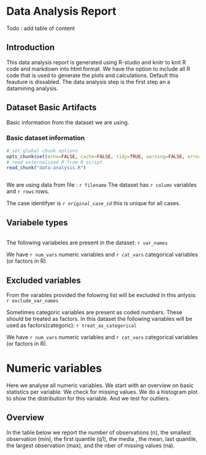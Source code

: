 Data Analysis Report
========================================================

Todo : add table of content

Introduction
------------------------
This data analysis report is generated using R-studio and knitr to knit R code and markdown into html format. We have the option to include all R code that is used to generate the plots and calculations. Default this feauture is dissabled.
The data analysis step is the first step an a datamining analysis.

Dataset Basic Artifacts 
------------------------------------
Basic information from the dataset we are using.

### Basic dataset information

```r
# set global chunk options 
opts_chunk$set(echo=FALSE, cache=FALSE, tidy=TRUE, warning=FALSE, error=TRUE)
# read externalized R from R script
read_chunk("data-analysis.R")
```


```r

```
We are using data from file : `r filename`
The dataset has `r colums` variables and `r rows` rows.  

The case identifyer is *`r original_case_id`* this is unique for all cases.

Variabele types
-----------------------------
```r

```
The following variabeles are present in the dataset:
`r var_names` 

We have `r num_vars` numeric variables and `r cat_vars` categorical variables (or factors in R).


Excluded variables
------------------------------
From the varables provided the folowing list will be excluded in this anlysis: ```r exclude_var_names```

Sometimes categoric variables are present as coded numbers. These should be treated as factors.
In this dataset the following variables will be used as factors(categoric): ```r treat_as_categorical```

We have ```r num_vars``` numeric variables and ```r cat_vars``` categorical variables (or factors in R).

Numeric variables
=============================
Here we analyse all numeric variables. We start with an overview on basic statistics per variable. We check for missing values. We do a histogram plot to show the distribution for this variable. And we test for outliers.


Overview
-----------------------------
In the table below we report the number of observations (n), the smallest observation (min),  the first quantile (q1), the media ,  the mean, last quantile, the largest observation (max), and the nber of missing values (na).

```r

```

 
